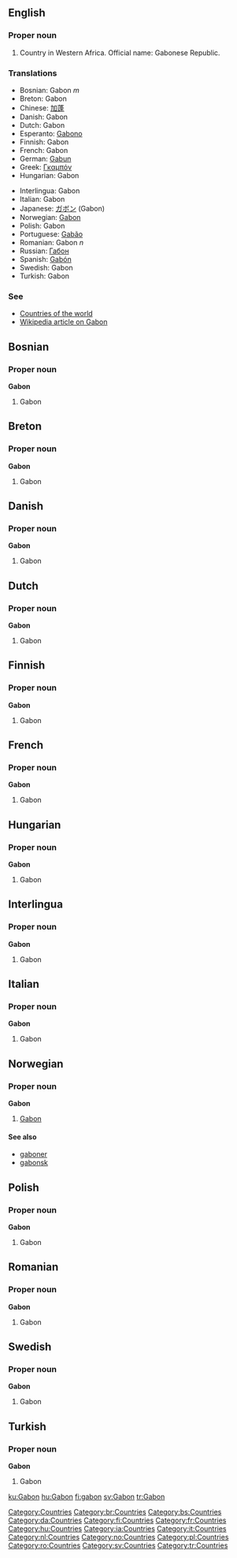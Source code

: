 ==English==
===Proper noun===
# Country in Western Africa. Official name: Gabonese Republic.
===Translations===
{{top}}
*Bosnian: Gabon ''m''
*Breton: Gabon
*Chinese: [[加蓬]]
*Danish: Gabon
*Dutch: Gabon
*Esperanto: [[Gabono]]
*Finnish: Gabon
*French: Gabon
*German: [[Gabun]]
*Greek: [[Γκαμπόν]]
*Hungarian: Gabon
{{mid}}
*Interlingua: Gabon
*Italian: Gabon
*Japanese: [[ガボン]] (Gabon)
*Norwegian: [[#Norwegian|Gabon]]
*Polish: Gabon
*Portuguese: [[Gabão]]
*Romanian: Gabon ''n''
*Russian: [[Габон]]
*Spanish: [[Gabón]]
*Swedish: Gabon
*Turkish: Gabon
{{bottom}}

===See===
*[[Countries of the world]]
*[[w:Gabon|Wikipedia article on Gabon]]
[[Category:Countries]]

==Bosnian==
===Proper noun===
'''Gabon'''
#Gabon

==Breton==
===Proper noun===
'''Gabon'''
#Gabon

==Danish==
===Proper noun===
'''Gabon'''
#Gabon

==Dutch==
===Proper noun===
'''Gabon'''
#Gabon

==Finnish==
===Proper noun===
'''Gabon'''
#Gabon

==French==
===Proper noun===
'''Gabon'''
#Gabon

==Hungarian==
===Proper noun===
'''Gabon'''
#Gabon

==Interlingua==
===Proper noun===
'''Gabon'''
#Gabon

==Italian==
===Proper noun===
'''Gabon'''
#Gabon

==Norwegian==
===Proper noun===
'''Gabon'''
#[[#English|Gabon]]
====See also====
*[[gaboner]]
*[[gabonsk]]

==Polish==
===Proper noun===
'''Gabon'''
#Gabon

==Romanian==
===Proper noun===
'''Gabon'''
#Gabon

==Swedish==
===Proper noun===
'''Gabon'''
#Gabon

==Turkish==
===Proper noun===
'''Gabon'''
#Gabon

[[Category:br:Countries]]
[[Category:bs:Countries]]
[[Category:da:Countries]]
[[Category:fi:Countries]]
[[Category:fr:Countries]]
[[Category:hu:Countries]]
[[Category:ia:Countries]]
[[Category:it:Countries]]
[[Category:nl:Countries]]
[[Category:no:Countries]]
[[Category:pl:Countries]]
[[Category:ro:Countries]]
[[Category:sv:Countries]]
[[Category:tr:Countries]]

[[ku:Gabon]]
[[hu:Gabon]]
[[fi:gabon]]
[[sv:Gabon]]
[[tr:Gabon]]